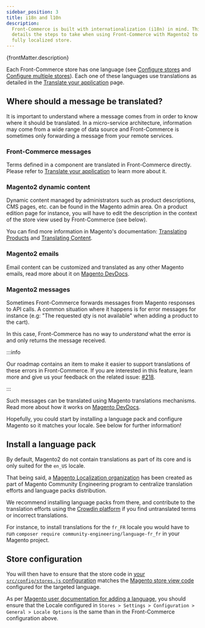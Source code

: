 ```yaml
---
sidebar_position: 3
title: i18n and l10n
description:
  Front-Commerce is built with internationalization (i18n) in mind. This guide
  details the steps to take when using Front-Commerce with Magento2 to build a
  fully localized store.
---
```


<p>{frontMatter.description}</p>

Each Front-Commerce store has one language (see
[Configure stores](/docs/essentials/installation#Configure-stores) and
[Configure multiple stores](/docs/advanced/production-ready/multistore)). Each
one of these languages use translations as detailed in the
[Translate your application](/docs/advanced/theme/translations) page.

## Where should a message be translated?

It is important to understand where a message comes from in order to know where
it should be translated. In a micro-service architecture, information may come
from a wide range of data source and Front-Commerce is sometimes only forwarding
a message from your remote services.

### Front-Commerce messages

Terms defined in a component are translated in Front-Commerce directly. Please
refer to [Translate your application](/docs/advanced/theme/translations) to
learn more about it.

### Magento2 dynamic content

Dynamic content managed by administrators such as product descriptions, CMS
pages, etc. can be found in the Magento admin area. On a product edition page
for instance, you will have to edit the description in the context of the store
view used by Front-Commerce (see below).

You can find more information in Magento's documentation:
[Translating Products](https://docs.magento.com/m2/ee/user_guide/catalog/product-translate.html)
and
[Translating Content](https://docs.magento.com/m2/ee/user_guide/cms/page-translate.html).

### Magento2 emails

Email content can be customized and translated as any other Magento emails, read
more about it on
[Magento DevDocs](https://devdocs.magento.com/guides/v2.3/frontend-dev-guide/templates/template-email.html).

### Magento2 messages

Sometimes Front-Commerce forwards messages from Magento responses to API calls.
A common situation where it happens is for error messages for instance (e.g:
"The requested qty is not available" when adding a product to the cart).

In this case, Front-Commerce has no way to _understand_ what the error is and
only returns the message received.

:::info

Our roadmap contains an item to make it easier to support translations of these
errors in Front-Commerce. If you are interested in this feature, learn more and
give us your feedback on the related issue:
[#218](https://gitlab.com/front-commerce/front-commerce/issues/218).

:::

Such messages can be translated using Magento translations mechanisms. Read more
about how it works on
[Magento DevDocs](https://devdocs.magento.com/guides/v2.3/frontend-dev-guide/translations/xlate.html).

Hopefully, you could start by installing a language pack and configure Magento
so it matches your locale. See below for further information!

## Install a language pack

By default, Magento2 do not contain translations as part of its core and is only
suited for the `en_US` locale.

That being said, a
[Magento Localization organization](https://github.com/magento-l10n) has been
created as part of Magento Community Engineering program to centralize
translation efforts and language packs distribution.

We recommend installing language packs from there, and contribute to the
translation efforts using the
[Crowdin platform](https://crowdin.com/project/magento-2) if you find
untranslated terms or incorrect translations.

For instance, to install translations for the `fr_FR` locale you would have to
run `composer require community-engineering/language-fr_fr` in your Magento
project.

## Store configuration

You will then have to ensure that the store code in
[your `src/config/stores.js` configuration](/docs/essentials/installation#Configure-stores)
matches the
[Magento store view code](https://docs.magento.com/m2/ee/user_guide/stores/stores-all-create-view.html)
configured for the targeted language.

As per
[Magento user documentation for adding a language](https://docs.magento.com/m2/ee/user_guide/stores/store-language-add.html),
you should ensure that the Locale configured in
`Stores > Settings > Configuration > General > Locale Options` is the same than
in the Front-Commerce configuration above.
